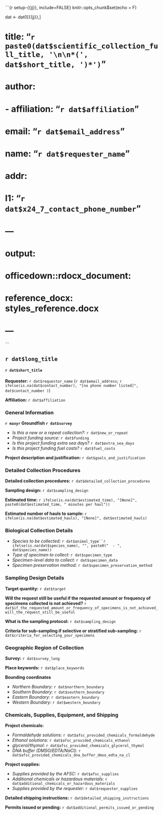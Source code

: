 
```{r setup-{{jj}}, include=FALSE}
knitr::opts_chunk$set(echo = F)

dat <- dat0[{{jj}},]

# title: "`r paste0(dat$scientific_collection_full_title, '\n\n*(', dat$short_title, ')*')`"
# author: 
# - affiliation: "`r dat$affiliation`"
#   email: "`r dat$email_address`"
#   name: "`r dat$requester_name`"
# addr: 
#   l1: "`r dat$x24_7_contact_phone_number`"
 
#  ---
# output: 
#   officedown::rdocx_document: 
#       reference_docx: styles_reference.docx
# ---
```

## `r dat$long_title `

#### `r dat$short_title `

**Requester:** `r dat$requestor_name` (`r dat$email_address`; `r ifelse(is.na(dat$contact_number), "[no phone number listed]", dat$contact_number ) `)

**Affiliation:** `r dat$affiliation`

### General Information

**`r maxyr` Groundfish `r dat$survey `**

 * *Is this a new or a repeat collection?:* `r dat$new_or_repeat `
 * *Project funding source:* `r dat$funding `
 * *Is this project funding extra sea days?* `r dat$extra_sea_days `
 * *Is this project funding fuel costs?* `r dat$fuel_costs `

**Project description and justification:** `r dat$goals_and_justification`

### Detailed Collection Procedures

**Detailed collection procedures:** `r dat$detailed_collection_procedures`

**Sampling design:** `r dat$sampling_design`

**Estimated time:** `r ifelse(is.na(dat$estimated_time), "[None]", paste0(dat$estimated_time, " minutes per haul"))`

**Estimated number of hauls to sample: ** `r ifelse(is.na(dat$estimated_hauls), "[None]", dat$estimated_hauls)`

### Biological Collection Details

 * *Species to be collected:* `r dat$animal_type``r ifelse(is.na(dat$species_name), "", paste0("  - ", dat$species_name))`
 * *Type of specimen to collect:* `r dat$specimen_type`
 * *Specimen-level data to collect:* `r dat$specimen_data`
 * *Specimen preservation method:* `r dat$specimen_preservation_method`

### Sampling Design Details

**Target quantity:** `r dat$target `

**Will the request still be useful if the requested amount or frequency of specimens collected is not achieved?** `r dat$if_the_requested_amount_or_frequency_of_specimens_is_not_achieved_will_the_request_still_be_useful `

**What is the sampling protocol:** `r dat$sampling_design`

**Criteria for sub-sampling if selective or stratified sub-sampling:** `r dat$criteria_for_selecting_your_specimens`

### Geographic Region of Collection

**Survey:** `r dat$survey_long`

**Place keywords:** `r dat$place_keywords`

**Bounding coordinates**

 * *Northern Boundary:* `r dat$northern_boundary`
 * *Southern Boundary:* `r dat$southern_boundary`
 * *Eastern Boundary:* `r dat$eastern_boundary`
 * *Western Boundary:* `r dat$western_boundary`

### Chemicals, Supplies, Equipment, and Shipping

**Project chemicals:**  

 * *Formaldehyde solutions:* `r dat$afsc_provided_chemicals_formaldehyde `
 * *Ethanol solutions:* `r dat$afsc_provided_chemicals_ethanol `
 * *glycerol/thymol:* `r dat$afsc_provided_chemicals_glycerol_thymol `
 * *DNA buffer (DMSO/EDTA/NaCl):* `r dat$afsc_provided_chemicals_dna_buffer_dmso_edta_na_cl `

**Project supplies:** 

 * *Supplies provided by the AFSC:* `r dat$afsc_supplies `
 * *Additional chemicals or hazardous materials:* `r dat$additional_chemicals_or_hazardous_materials`
 * *Supplies provided by the requester:* `r dat$requester_supplies ` 

**Detailed shipping instructions:** `r dat$detailed_shipping_instructions `

**Permits issued or pending:** `r dat$additional_permits_issued_or_pending `

\newpage
